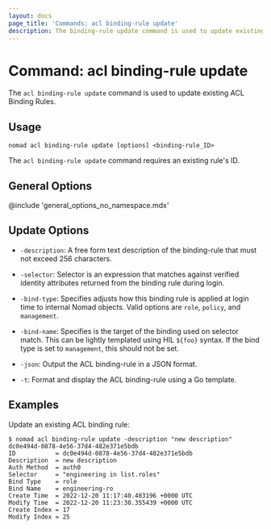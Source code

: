 ```yaml
---
layout: docs
page_title: 'Commands: acl binding-rule update'
description: The binding-rule update command is used to update existing ACL Binding Rules.
---
```


# Command: acl binding-rule update

The `acl binding-rule update` command is used to update existing ACL Binding Rules.

## Usage

```plaintext
nomad acl binding-rule update [options] <binding-rule_ID>
```

The `acl binding-rule update` command requires an existing rule's ID.

## General Options

@include 'general_options_no_namespace.mdx'

## Update Options

- `-description`: A free form text description of the binding-rule that must not exceed
  256 characters.

- `-selector`: Selector is an expression that matches against verified identity
  attributes returned from the binding rule during login.

- `-bind-type`: Specifies adjusts how this binding rule is applied at login time
  to internal Nomad objects. Valid options are `role`, `policy`, and `management`.

- `-bind-name`: Specifies is the target of the binding used on selector match.
  This can be lightly templated using HIL `${foo}` syntax. If the bind type is
  set to `management`, this should not be set.

- `-json`: Output the ACL binding-rule in a JSON format.

- `-t`: Format and display the ACL binding-rule using a Go template.

## Examples

Update an existing ACL binding rule:

```shell-session
$ nomad acl binding-rule update -description "new description" dc0e494d-0878-4e56-37d4-482e371e5bdb
ID           = dc0e494d-0878-4e56-37d4-482e371e5bdb
Description  = new description
Auth Method  = auth0
Selector     = "engineering in list.roles"
Bind Type    = role
Bind Name    = engineering-ro
Create Time  = 2022-12-20 11:17:40.483196 +0000 UTC
Modify Time  = 2022-12-20 11:23:30.355439 +0000 UTC
Create Index = 17
Modify Index = 25
```
